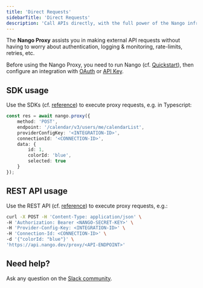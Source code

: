 ```yaml
---
title: 'Direct Requests'
sidebarTitle: 'Direct Requests'
description: 'Call APIs directly, with the full power of the Nango infrastructure.'
---
```


The **Nango Proxy** assists you in making external API requests without having to worry about authentication, logging & monitoring, rate-limits, retries, etc.

Before using the Nango Proxy, you need to run Nango (cf. [Quickstart](/quickstart)), then configure an integration with [OAuth](/guides/api-access-with-oauth) or [API Key](<(/guides/api-access-with-key)>).

## SDK usage

Use the SDKs (cf. [reference](/sdks)) to execute proxy requests, e.g. in Typescript:

```typescript
const res = await nango.proxy({
    method: 'POST',
    endpoint: '/calendar/v3/users/me/calendarList',
    providerConfigKey: '<INTEGRATION-ID>',
    connectionId: '<CONNECTION-ID>',
    data: {
        id: 1,
        colorId: 'blue',
        selected: true
    }
});
```

## REST API usage

Use the REST API (cf. [reference](/api)) to execute proxy requests, e.g.:

```bash
curl -X POST -H 'Content-Type: application/json' \
-H 'Authorization: Bearer <NANGO-SECRET-KEY>' \
-H 'Provider-Config-Key: <INTEGRATION-ID>' \
-H 'Connection-Id: <CONNECTION-ID>' \
-d '{"colorId: "blue"}' \
'https://api.nango.dev/proxy/<API-ENDPOINT>'
```

## Need help?

Ask any question on the [Slack community](https://nango.dev/slack).
